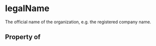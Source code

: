 # legalName

The official name of the organization, e.g. the registered company name.

## Property of



